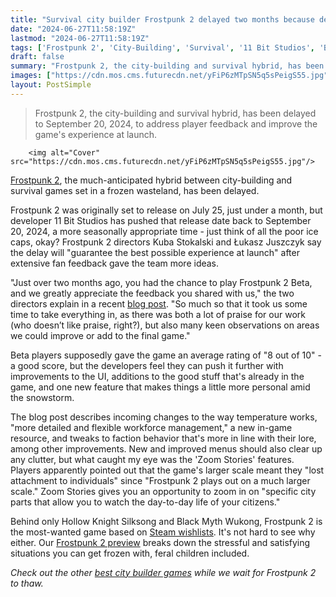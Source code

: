 ```yaml
---
title: "Survival city builder Frostpunk 2 delayed two months because devs want to improve on beta player's average '8 out of 10' rating"
date: "2024-06-27T11:58:19Z"
lastmod: "2024-06-27T11:58:19Z"
tags: ['Frostpunk 2', 'City-Building', 'Survival', '11 Bit Studios', 'Beta', 'User Interface (UI)', 'Zoom Stories']
draft: false
summary: "Frostpunk 2, the city-building and survival hybrid, has been delayed to September 20, 2024, to address player feedback and improve the game's experience at launch."
images: ["https://cdn.mos.cms.futurecdn.net/yFiP6zMTpSN5q5sPeigS55.jpg"]
layout: PostSimple
---
```

> Frostpunk 2, the city-building and survival hybrid, has been delayed to September 20, 2024, to address player feedback and improve the game's experience at launch.


        <img alt="Cover" src="https://cdn.mos.cms.futurecdn.net/yFiP6zMTpSN5q5sPeigS55.jpg"/>
        
[Frostpunk 2](https://www.gamesradar.com/search/?searchTerm=frostpunk+2), the much-anticipated hybrid between city-building and survival games set in a frozen wasteland, has been delayed.

Frostpunk 2 was originally set to release on July 25, just under a month, but developer 11 Bit Studios has pushed that release date back to September 20, 2024, a more seasonally appropriate time - just think of all the poor ice caps, okay? Frostpunk 2 directors Kuba Stokalski and Łukasz Juszczyk say the delay will "guarantee the best possible experience at launch" after extensive fan feedback gave the team more ideas. 

"Just over two months ago, you had the chance to play Frostpunk 2 Beta, and we greatly appreciate the feedback you shared with us," the two directors explain in a recent [blog post](https://store.steampowered.com/news/app/1601580/view/4203628368742496775?l=english). "So much so that it took us some time to take everything in, as there was both a lot of praise for our work (who doesn’t like praise, right?), but also many keen observations on areas we could improve or add to the final game."

Beta players supposedly gave the game an average rating of "8 out of 10" - a good score, but the developers feel they can push it further with improvements to the UI, additions to the good stuff that's already in the game, and one new feature that makes things a little more personal amid the snowstorm.

The blog post describes incoming changes to the way temperature works, "more detailed and flexible workforce management," a new in-game resource, and tweaks to faction behavior that's more in line with their lore, among other improvements. New and improved menus should also clear up any clutter, but what caught my eye was the 'Zoom Stories' features. Players apparently pointed out that the game's larger scale meant they "lost attachment to individuals" since "Frostpunk 2 plays out on a much larger scale." Zoom Stories gives you an opportunity to zoom in on "specific city parts that allow you to watch the day-to-day life of your citizens."

Behind only Hollow Knight Silksong and Black Myth Wukong, Frostpunk 2 is the most-wanted game based on [Steam wishlists](https://store.steampowered.com/search/?filter=popularwishlist). It's not hard to see why either. Our [Frostpunk 2 preview](https://www.gamesradar.com/games/city-builder/frostpunk-2-preview-hands-on-may-2024/) breaks down the stressful and satisfying situations you can get frozen with, feral children included. 

*Check out the other *[<em>best city builder games</em>](https://www.gamesradar.com/best-city-building-games/#:~:text=Townscaper&text=Townscaper%20from%20developer%20Oskar%20St%C3%A5lberg,cities%2C%20hamlets%2C%20and%20more.)* while we wait for Frostpunk 2 to thaw.*
        